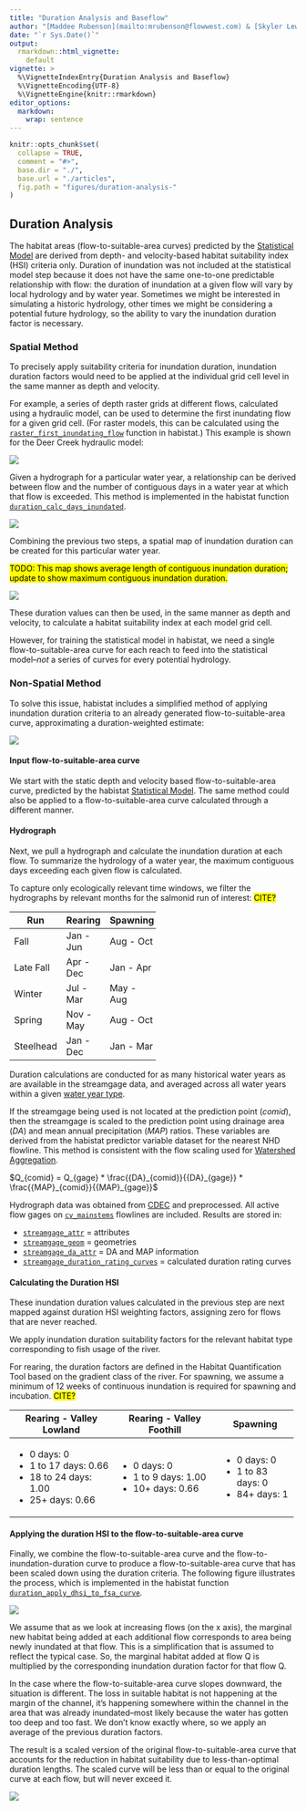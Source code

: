 ```yaml
---
title: "Duration Analysis and Baseflow"
author: "[Maddee Rubenson](mailto:mrubenson@flowwest.com) & [Skyler Lewis](slewis@flowwest.com)"
date: "`r Sys.Date()`"
output: 
  rmarkdown::html_vignette:
    default
vignette: >
  %\VignetteIndexEntry{Duration Analysis and Baseflow}
  %\VignetteEncoding{UTF-8}
  %\VignetteEngine{knitr::rmarkdown}
editor_options: 
  markdown: 
    wrap: sentence
---
```


```r
knitr::opts_chunk$set(
  collapse = TRUE,
  comment = "#>",
  base.dir = "./",
  base.url = "./articles",
  fig.path = "figures/duration-analysis-"
)
```

## Duration Analysis

The habitat areas (flow-to-suitable-area curves) predicted by the [Statistical Model](statistical_model.html) are derived from depth- and velocity-based habitat suitability index (HSI) criteria only.
Duration of inundation was not included at the statistical model step because it does not have the same one-to-one predictable relationship with flow: the duration of inundation at a given flow will vary by local hydrology and by water year.
Sometimes we might be interested in simulating a historic hydrology, other times we might be considering a potential future hydrology, so the ability to vary the inundation duration factor is necessary.

### Spatial Method

To precisely apply suitability criteria for inundation duration, inundation duration factors would need to be applied at the individual grid cell level in the same manner as depth and velocity.

For example, a series of depth raster grids at different flows, calculated using a hydraulic model, can be used to determine the first inundating flow for a given grid cell.
(For raster models, this can be calculated using the [`raster_first_inundating_flow`](../reference/raster_first_inundating_flow.html) function in habistat.) This example is shown for the Deer Creek hydraulic model:

![](figures/duration_1_first_inundating_flow.png)

Given a hydrograph for a particular water year, a relationship can be derived between flow and the number of contiguous days in a water year at which that flow is exceeded.
This method is implemented in the habistat function [`duration_calc_days_inundated`](../reference/duration_calc_days_inundated.html).

![](figures/duration_example_2_rating_curve.png)

Combining the previous two steps, a spatial map of inundation duration can be created for this particular water year.

<mark>TODO: This map shows average length of contiguous inundation duration; update to show maximum contiguous inundation duration.</mark>

![](figures/duration_2_inundation_duration.png)

These duration values can then be used, in the same manner as depth and velocity, to calculate a habitat suitability index at each model grid cell.

However, for training the statistical model in habistat, we need a single flow-to-suitable-area curve for each reach to feed into the statistical model--*not* a series of curves for every potential hydrology.

### Non-Spatial Method

To solve this issue, habistat includes a simplified method of applying inundation duration criteria to an already generated flow-to-suitable-area curve, approximating a duration-weighted estimate:

![](figures/flowchart_duration.png)

#### Input flow-to-suitable-area curve

We start with the static depth and velocity based flow-to-suitable-area curve, predicted by the habistat [Statistical Model](statistical_model.html). The same method could also be applied to a flow-to-suitable-area curve calculated through a different manner. 

#### Hydrograph

Next, we pull a hydrograph and calculate the inundation duration at each flow. To summarize the hydrology of a water year, the maximum contiguous days exceeding each given flow is calculated. 

To capture only ecologically relevant time windows, we filter the hydrographs by relevant months for the salmonid run of interest: <mark>CITE?</mark>

+------------+-----------+-----------+
| Run        | Rearing   | Spawning  |
+============+===========+===========+
| Fall       | Jan - Jun | Aug - Oct |
+------------+-----------+-----------+
| Late Fall  | Apr - Dec | Jan - Apr |
+------------+-----------+-----------+
| Winter     | Jul - Mar | May - Aug |
+------------+-----------+-----------+
| Spring     | Nov - May | Aug - Oct |
+------------+-----------+-----------+
| Steelhead  | Jan - Dec | Jan - Mar |
+------------+-----------+-----------+

Duration calculations are conducted for as many historical water years as are available in the streamgage data, and averaged across all water years within a given [water year type](https://data.ca.gov/dataset/cdec-water-year-type-dataset).

If the streamgage being used is not located at the prediction point ($comid$), then the streamgage is scaled to the prediction point using drainage area ($DA$) and mean annual precipitation ($MAP$) ratios. These variables are derived from the habistat predictor variable dataset for the nearest NHD flowline. This method is consistent with the flow scaling used for [Watershed Aggregation](watershed_aggregation.html).

$Q_{comid} = Q_{gage} * \frac{{DA}_{comid}}{{DA}_{gage}} * \frac{{MAP}_{comid}}{{MAP}_{gage}}$

Hydrograph data was obtained from [CDEC](https://cdec.water.ca.gov/) and preprocessed. All active flow gages on  [`cv_mainstems`](../reference/cv_mainstems.html) flowlines are included. Results are stored in: 

* [`streamgage_attr`](../reference/streamgage_attr.html) = attributes
* [`streamgage_geom`](../reference/streamgage_geom.html) = geometries
* [`streamgage_da_attr`](../reference/streamgage_da_attr.html) = DA and MAP information
* [`streamgage_duration_rating_curves`](../reference/streamgage_duration_rating_curves.html) = calculated duration rating curves

#### Calculating the Duration HSI

These inundation duration values calculated in the previous step are next mapped against duration HSI weighting factors, assigning zero for flows that are never reached.

We apply inundation duration suitability factors for the relevant habitat type corresponding to fish usage of the river. 

For rearing, the duration factors are defined in the Habitat Quantification Tool based on the gradient class of the river. For spawning, we assume a minimum of 12 weeks of continuous inundation is required for spawning and incubation. <mark>CITE?</mark>

+---------------------------+---------------------------+--------------------+
| Rearing - Valley Lowland  | Rearing - Valley Foothill | Spawning           |
+===========================+===========================+====================+
| -   0 days: 0             | -   0 days: 0             | - 0 days: 0        |  
| -   1 to 17 days: 0.66    | -   1 to 9 days: 1.00     | - 1 to 83 days: 0  |
| -   18 to 24 days: 1.00   | -   10+ days: 0.66        | - 84+ days: 1      |
| -   25+ days: 0.66        |                           |                    |
+---------------------------+---------------------------+--------------------+

#### Applying the duration HSI to the flow-to-suitable-area curve

Finally, we combine the flow-to-suitable-area curve and the flow-to-inundation-duration curve to produce a flow-to-suitable-area curve that has been scaled down using the duration criteria. The following figure illustrates the process, which is implemented in the habistat function [`duration_apply_dhsi_to_fsa_curve`](../reference/duration_apply_dhsi_to_fsa_curve.html).

![](figures/flowchart_duration_detail.png)

We assume that as we look at increasing flows (on the x axis), the marginal new habitat being added at each additional flow corresponds to area being newly inundated at that flow.
This is a simplification that is assumed to reflect the typical case.
So, the marginal habitat added at flow Q is multiplied by the corresponding inundation duration factor for that flow Q.

In the case where the flow-to-suitable-area curve slopes downward, the situation is different.
The loss in suitable habitat is not happening at the margin of the channel, it's happening somewhere within the channel in the area that was already inundated--most likely because the water has gotten too deep and too fast.
We don't know exactly where, so we apply an average of the previous duration factors.

The result is a scaled version of the original flow-to-suitable-area curve that accounts for the reduction in habitat suitability due to less-than-optimal duration lengths.
The scaled curve will be less than or equal to the original curve at each flow, but will never exceed it.

![](figures/duration_plot_example.png)

